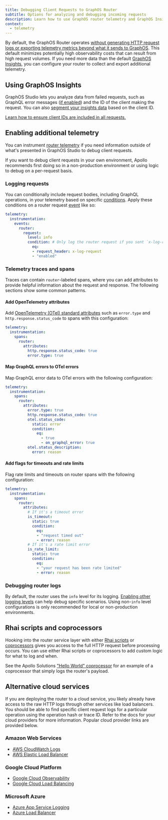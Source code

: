 ```yaml
---
title: Debugging Client Requests to GraphOS Router
subtitle: Options for analyzing and debugging incoming requests
description: Learn how to use GraphOS router telemetry and GraphOS Insights to inspect and debug incoming HTTP client requests.
context:
  - telemetry
---
```


By default, the GraphOS Router operates [without generating HTTP request logs or exporting telemetry metrics beyond what it sends to GraphOS](/graphos/routing/observability).
This default minimizes potentially high observability costs that can result from high request volumes.
If you need more data than the default [GraphOS Insights](/graphos/platform/insights), you can configure your router to collect and export additional telemetry.

## Using GraphOS Insights

GraphOS Studio lets you analyze data from failed requests, such as GraphQL error messages ([if enabled](/graphos/routing/graphos-reporting#errors)) and the ID of the client making the request. You can also [segment your insights data](/graphos/platform/insights/client-segmentation) based on the client ID.

<Tip>

[Learn how to ensure client IDs are included in all requests.](/graphos/routing/observability/client-id-enforcement)

</Tip>

## Enabling additional telemetry

You can instrument [router telemetry](/graphos/routing/observability/telemetry) if you need information outside of what's presented in GraphOS Studio to debug client requests.

<Note>

If you want to debug client requests in your own environment, Apollo recommends first doing so in a non-production environment or using logic to debug on a per-request basis.

</Note>

### Logging requests

You can conditionally include request bodies, including GraphQL operations, in your telemetry  based on specific [conditions](/graphos/reference/router/telemetry/instrumentation/conditions). Apply these conditions on a router request [event](/graphos/reference/router/telemetry/instrumentation/events) like so:

```yaml title="router.yaml"
telemetry:
  instrumentation:
    events:
      router:
        request:
          level: info
          condition: # Only log the router request if you sent `x-log-request` with the value `enabled`
            eq:
            - request_header: x-log-request
            - "enabled"
```

### Telemetry traces and spans

Traces can contain `router`-labeled spans, where you can add attributes to provide helpful information about the request and response.
The following sections show some common patterns.

#### Add OpenTelemetry attributes

Add [OpenTelemetry (OTel) standard attributes](/graphos/reference/router/telemetry/instrumentation/standard-attributes#router) such as `error.type` and `http.response.status_code` to spans with this configuration:

```yaml title="router.yaml" showLineNumbers=false
telemetry:
  instrumentation:
    spans:
      router:
        attributes:
          http.response.status_code: true
          error.type: true
```

#### Map GraphQL errors to OTel errors

Map GraphQL error data to OTel errors with the following configuration:

```yaml title="router.yaml" showLineNumbers=false
telemetry:
  instrumentation:
    spans:
      router:
        attributes:
          error.type: true
          http.response.status_code: true
          otel.status_code:
            static: error
            condition:
              eq:
                - true
                - on_graphql_error: true
          otel.status_description:
            error: reason
```

#### Add flags for timeouts and rate limits

Flag rate limits and timeouts on router spans with the following configuration:

```yaml title="router.yaml" showLineNumbers=false
telemetry:
  instrumentation:
    spans:
      router:
        attributes:
          # If it's a timeout error
          is_timeout:
            static: true
            condition:
              eq:
              - "request timed out"
              - error: reason
          # If it's a rate limit error
          is_rate_limit:
            static: true
            condition:
              eq:
              - "your request has been rate limited"
              - error: reason
```

### Debugging router logs

By default, the router uses the `info` level for its logging. [Enabling other logging levels](/graphos/reference/router/telemetry/log-exporters/overview) can help debug specific scenarios. Using non-`info` level configurations is only recommended for local or non-production environments.

## Rhai scripts and coprocessors

Hooking into the router service layer with either [Rhai scripts](/graphos/routing/customization/rhai) or [coprocessors](/graphos/routing/customization/coprocessor) gives you access to the full HTTP request before processing occurs. You can use either Rhai scripts or coprocessors to add custom logic for what to log and when.

See the Apollo Solutions ["Hello World" coprocessor](https://github.com/apollosolutions/example-coprocessor-helloworld) for an example of a coprocessor that simply logs the router's payload.

<SolutionsNote />

## Alternative cloud services

If you are deploying the router to a cloud service, you likely already have access to the raw HTTP logs through other services like load balancers. You should be able to find specific client request logs for a particular operation using the operation hash or trace ID. Refer to the docs for your cloud providers for more information. Popular cloud provider links are provided below.

### Amazon Web Services

- [AWS CloudWatch Logs](https://docs.aws.amazon.com/AmazonCloudWatch/latest/logs/WhatIsCloudWatchLogs.html)
- [AWS Elastic Load Balancer](https://docs.aws.amazon.com/elasticloadbalancing/latest/application/load-balancer-access-logs.html)

### Google Cloud Platform

- [Google Cloud Observability](https://cloud.google.com/logging/docs/log-analytics)
- [Google Cloud Load Balancing](https://cloud.google.com/load-balancing/docs/l7-internal/monitoring)

### Microsoft Azure

- [Azure App Service Logging](https://learn.microsoft.com/en-us/azure/app-service/troubleshoot-diagnostic-logs)
- [Azure Load Balancer](https://learn.microsoft.com/en-us/azure/load-balancer/monitor-load-balancer)
